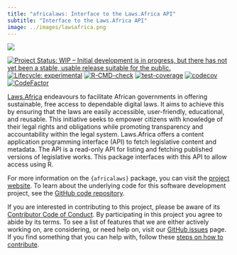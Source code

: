 ```yaml
---
title: "africalaws: Interface to the Laws.Africa API"
subtitle: "Interface to the Laws.Africa API"
image: ../images/lawsafrica.png
---
```


::: column-margin
[![](../images/lawsafrica.png)](https://oxford-ihtm.io/africalaws/)
:::

[![Project Status: WIP – Initial development is in progress, but there has not yet been a stable, usable release suitable for the public.](https://www.repostatus.org/badges/latest/wip.svg)](https://www.repostatus.org/#wip) 
[![Lifecycle: experimental](https://img.shields.io/badge/lifecycle-experimental-orange.svg)](https://lifecycle.r-lib.org/articles/stages.html#experimental) 
[![R-CMD-check](https://github.com/OxfordIHTM/africalaws/actions/workflows/R-CMD-check.yaml/badge.svg)](https://github.com/OxfordIHTM/africalaws/actions/workflows/R-CMD-check.yaml) [![test-coverage](https://github.com/OxfordIHTM/africalaws/actions/workflows/test-coverage.yaml/badge.svg)](https://github.com/OxfordIHTM/africalaws/actions/workflows/test-coverage.yaml) [![codecov](https://codecov.io/gh/OxfordIHTM/africalaws/graph/badge.svg?token=NfjEc8Xi2y)](https://codecov.io/gh/OxfordIHTM/africalaws) [![CodeFactor](https://www.codefactor.io/repository/github/oxfordihtm/africalaws/badge)](https://www.codefactor.io/repository/github/oxfordihtm/africalaws)

[Laws.Africa](https://laws.africa) endeavours to facilitate African governments in offering sustainable, free access to dependable digital laws. It aims to achieve this by ensuring that the laws are easily accessible, user-friendly, educational, and reusable. This initiative seeks to empower citizens with knowledge of their legal rights and obligations while promoting transparency and accountability within the legal system. Laws.Africa offers a content application programming interface (API) to fetch legislative content and metadata. The API is a read-only API for listing and fetching published versions of legislative works. This package interfaces with this API to allow access using R.

For more information on the `{africalaws}` package, you can visit the [project website](https://oxford-ihtm.io/africalaws/). To learn about the underlying code for this software development project, see the [GitHub code repository](https://github.com/OxfordIHTM/africalaws).

If you are interested in contributing to this project, please be aware of its [Contributor Code of Conduct](https://oxford-ihtm.io/africalaws/CODE_OF_CONDUCT.html). By participating in this project you agree to abide by its terms. To see a list of features that we are either actively working on, are considering, or need help on, visit our [GitHub issues](https://github.com/OxfordIHTM/africalaws/issues) page. If you find something that you can help with, follow these [steps on how to contribute](https://oxford-ihtm.io/africalaws/CONTRIBUTING.html).
